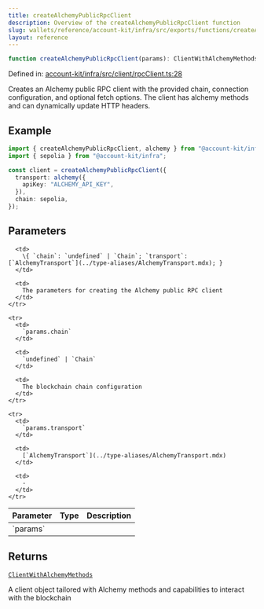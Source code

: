 ```yaml
---
title: createAlchemyPublicRpcClient
description: Overview of the createAlchemyPublicRpcClient function
slug: wallets/reference/account-kit/infra/src/exports/functions/createAlchemyPublicRpcClient
layout: reference
---
```


```ts
function createAlchemyPublicRpcClient(params): ClientWithAlchemyMethods;
```

Defined in: [account-kit/infra/src/client/rpcClient.ts:28](https://github.com/alchemyplatform/aa-sdk/blob/5b9429f0f16dcd4ff822527b8de589e19e88faa7/account-kit/infra/src/client/rpcClient.ts#L28)

Creates an Alchemy public RPC client with the provided chain, connection configuration, and optional fetch options. The client has alchemy methods and can dynamically update HTTP headers.

## Example

```ts
import { createAlchemyPublicRpcClient, alchemy } from "@account-kit/infra";
import { sepolia } from "@account-kit/infra";

const client = createAlchemyPublicRpcClient({
  transport: alchemy({
    apiKey: "ALCHEMY_API_KEY",
  }),
  chain: sepolia,
});
```

## Parameters

<table>
  <thead>
    <tr>
      <th align="left">Parameter</th>
      <th align="left">Type</th>
      <th align="left">Description</th>
    </tr>
  </thead>

  <tbody>
    <tr>
      <td>
        `params`
      </td>

      <td>
        \{ `chain`: `undefined` | `Chain`; `transport`: [`AlchemyTransport`](../type-aliases/AlchemyTransport.mdx); }
      </td>

      <td>
        The parameters for creating the Alchemy public RPC client
      </td>
    </tr>

    <tr>
      <td>
        `params.chain`
      </td>

      <td>
        `undefined` | `Chain`
      </td>

      <td>
        The blockchain chain configuration
      </td>
    </tr>

    <tr>
      <td>
        `params.transport`
      </td>

      <td>
        [`AlchemyTransport`](../type-aliases/AlchemyTransport.mdx)
      </td>

      <td>
        ‐
      </td>
    </tr>

  </tbody>
</table>

## Returns

[`ClientWithAlchemyMethods`](../type-aliases/ClientWithAlchemyMethods.mdx)

A client object tailored with Alchemy methods and capabilities to interact with the blockchain
